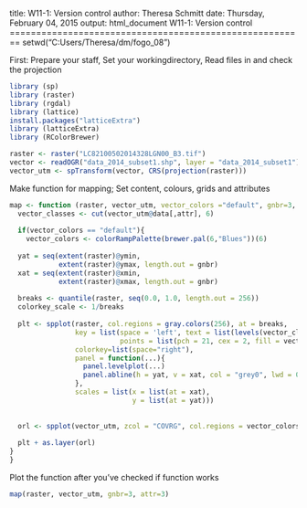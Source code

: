 title: W11-1: Version control
author: Theresa Schmitt
date: Thursday, February 04, 2015
output: html_document
W11-1: Version control
========================================================
setwd("C:Users/Theresa/dm/fogo_08")

First: Prepare your staff,
Set your workingdirectory,
Read files in and check the projection

```r
library (sp)
library (raster)
library (rgdal)
library (lattice)
install.packages("latticeExtra")
library (latticeExtra)
library (RColorBrewer)

raster <- raster("LC82100502014328LGN00_B3.tif")
vector <- readOGR("data_2014_subset1.shp", layer = "data_2014_subset1")
vector_utm <- spTransform(vector, CRS(projection(raster)))

```

Make function for mapping;
Set content, colours, grids and attributes

```r
map <- function (raster, vector_utm, vector_colors ="default", gnbr=3, attr=3) {
  vector_classes <- cut(vector_utm@data[,attr], 6)
  
  if(vector_colors == "default"){
    vector_colors <- colorRampPalette(brewer.pal(6,"Blues"))(6)
  
  yat = seq(extent(raster)@ymin, 
            extent(raster)@ymax, length.out = gnbr)
  xat = seq(extent(raster)@xmin, 
            extent(raster)@xmax, length.out = gnbr)
  
  breaks <- quantile(raster, seq(0.0, 1.0, length.out = 256))
  colorkey_scale <- 1/breaks  
  
  plt <- spplot(raster, col.regions = gray.colors(256), at = breaks,
                key = list(space = 'left', text = list(levels(vector_classes)), 
                           points = list(pch = 21, cex = 2, fill = vector_colors)),
                colorkey=list(space="right"),
                panel = function(...){
                  panel.levelplot(...)
                  panel.abline(h = yat, v = xat, col = "grey0", lwd = 0.8, lty = 3) 
                },
                scales = list(x = list(at = xat),
                              y = list(at = yat)))
  
  
  orl <- spplot(vector_utm, zcol = "COVRG", col.regions = vector_colors)
  
  plt + as.layer(orl)
}
}

```

Plot the function after you've checked if function works

```r

map(raster, vector_utm, gnbr=3, attr=3)

```
